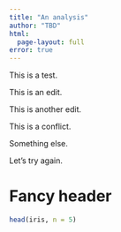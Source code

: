```yaml
---
title: "An analysis"
author: "TBD"
html:
  page-layout: full
error: true
---
```


This is a test.

This is an edit.

This is another edit.


This is a conflict.

Something else.

Let's try again.

# Fancy header

```r
head(iris, n = 5)
```
